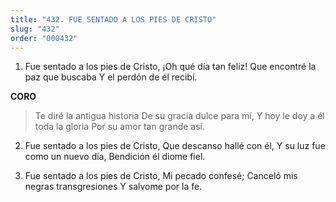 ```yaml
---
title: "432. FUE SENTADO A LOS PIES DE CRISTO"
slug: "432"
order: "000432"
---
```

1. Fue sentado a los pies de Cristo,
¡Oh qué día tan feliz!
Que encontré la paz que buscaba Y el perdón de él recibí.

**CORO**

> Te diré la antigua historia De su gracia dulce para mí,
Y hoy le doy a él toda la gloria Por su amor tan grande así.

2. Fue sentado a los pies de Cristo, Que descanso hallé con él,
Y su luz fue como un nuevo día, Bendición él diome fiel.

3. Fue sentado a los pies de Cristo, Mi pecado confesé;
Canceló mis negras transgresiones Y salvome por la fe.
